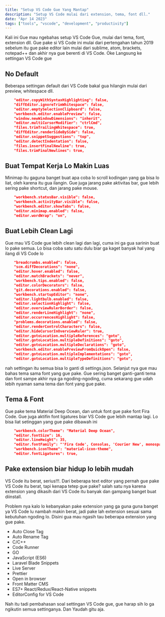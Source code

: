 ```yaml
---
title: "Setup VS Code Gue Yang Mantap"
description: "Setup VS Code mulai dari extension, tema, font dll."
date: "Apr 14 2023"
tags: ["tools", "vscode", "development", "productivity"]
---
```


Kali ini Gue mau ngebahas setup VS Code Gue, mulai dari tema, font, extension dll. Gue pake si VS Code ini mulai dari pertengahan tahun 2019 sebelum itu gue pake editor lain mulai dari sublime, atom, brackets, notepad++ dan akhir nya gue berenti di VS Code. Oke Langsung ke settingan VS Code gue

## No Default

Beberapa settingan default dari VS Code bakal gua hilangin mulai dari preview, whitespace dll.

```json
    "editor.copyWithSyntaxHighlighting": false,
    "diffEditor.ignoreTrimWhitespace": false,
    "editor.emptySelectionClipboard": false,
    "workbench.editor.enablePreview": false,
    "window.newWindowDimensions": "inherit",
    "editor.multiCursorModifier": "ctrlCmd",
    "files.trimTrailingWhitespace": true,
    "diffEditor.renderSideBySide": false,
    "editor.snippetSuggestions": "top",
    "editor.detectIndentation": false,
    "files.insertFinalNewline": true,
    "files.trimFinalNewlines": true,
```

## Buat Tempat Kerja Lo Makin Luas

Minimap itu gaguna banget buat apa coba lo scroll kodingan yang ga bisa lo liat, oleh karena itu gua ilangin. Gue juga jarang pake aktivitas bar, gue lebih sering pake shortcut, dan jarang pake mouse.

```json
    "workbench.statusBar.visible": false,
    "workbench.activityBar.visible": false,
    "workbench.editor.showTabs": false,
    "editor.minimap.enabled": false,
    "editor.wordWrap": "on",
```

## Buat Lebih Clean Lagi

Gue mau VS Code gue lebih clean lagi dan lagi, cuma ini ga gua sarinin buat lo pake semua. Lo bisa coba satu satu dulu biar ga kaget banyak hal yang ilang di VS Code lo

```json
    "breadcrumbs.enabled": false,
    "scm.diffDecorations": "none",
    "editor.hover.enabled": false,
    "editor.matchBrackets": "never",
    "workbench.tips.enabled": false,
    "editor.colorDecorators": false,
    "git.decorations.enabled": false,
    "workbench.startupEditor": "none",
    "editor.lightbulb.enabled": false,
    "editor.selectionHighlight": false,
    "editor.overviewRulerBorder": false,
    "editor.renderLineHighlight": "none",
    "editor.occurrencesHighlight": false,
    "problems.decorations.enabled": false,
    "editor.renderControlCharacters": false,
    "editor.hideCursorInOverviewRuler": true,
    "editor.gotoLocation.multipleReferences": "goto",
    "editor.gotoLocation.multipleDefinitions": "goto",
    "editor.gotoLocation.multipleDeclarations": "goto",
    "workbench.editor.enablePreviewFromQuickOpen": false,
    "editor.gotoLocation.multipleImplementations": "goto",
    "editor.gotoLocation.multipleTypeDefinitions": "goto",
```

nah settingan itu semua bisa lo ganti di settings.json. Selanjut nya gue mau bahas tema sama font yang gue pake. Gue sering banget ganti-ganti tema dan font sampe akhir nya ga ngoding-ngoding, cuma sekarang gue udah lebih nyaman sama tema dan font yang gue pake.

## Tema & Font

Gue pake tema Material Deep Ocean, dan untuk font gue pake font Fira Code. Gue juga aktifin font ligatures biar VS Code gue lebih mantap lagi. Lo bisa liat setinggan yang gue pake dibawah ini

```json
    "workbench.colorTheme": "Material Deep Ocean",
    "editor.fontSize": 16,
    "editor.lineHeight": 35,
    "editor.fontFamily": "'Fira Code', Consolas, 'Courier New', monospace",
    "workbench.iconTheme": "material-icon-theme",
    "editor.fontLigatures": true,
```

## Pake extension biar hidup lo lebih mudah

VS Code itu berat, serius!!!. Dari beberapa text editor yang pernah gue pake VS Code itu berat, tapi kenapa tetep gue pake? salah satu nya karena extension yang dikasih dari VS Code itu banyak dan gampang banget buat diinstall.

Problem nya kalo lo kebanyakan pake extension yang ga guna guna banget ya VS Code lu nambah makin berat, jadi pake lah extension sesuai sama kebutuhan ngoding lo. Disini gua mau ngasih tau beberapa extension yang gue pake.

- Auto Close Tag
- Auto Rename Tag
- C/C++
- Code Runner
- GO
- JavaScript (ES6)
- Laravel Blade Snippets
- Live Server
- Prettier
- Open in browser
- Front Matter CMS
- ES7+ React/Redux/React-Native snippets
- EditorConfig for VS Code

Nah itu tadi pembahasan soal settingan VS Code gue, gue harap sih lo ga ngikutin semua settinganya. Dan Yaudah gitu aja.
